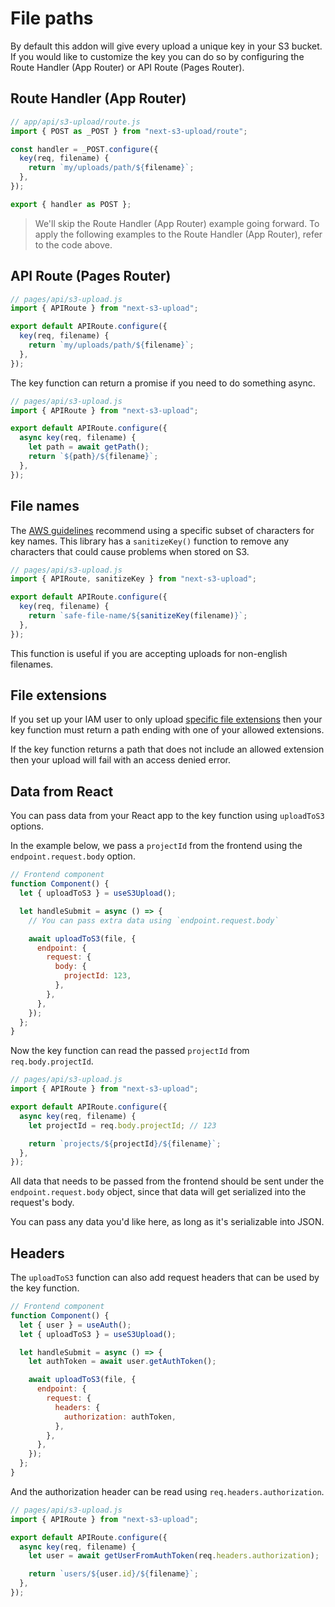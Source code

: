 # File paths

By default this addon will give every upload a unique key in your S3 bucket. If you would like to customize the key you can do so by configuring the Route Handler (App Router) or API Route (Pages Router).

## Route Handler (App Router)

```js
// app/api/s3-upload/route.js
import { POST as _POST } from "next-s3-upload/route";

const handler = _POST.configure({
  key(req, filename) {
    return `my/uploads/path/${filename}`;
  },
});

export { handler as POST };
```

> We'll skip the Route Handler (App Router) example going forward.
> To apply the following examples to the Route Handler (App Router), refer to the code above.

## API Route (Pages Router)

```js
// pages/api/s3-upload.js
import { APIRoute } from "next-s3-upload";

export default APIRoute.configure({
  key(req, filename) {
    return `my/uploads/path/${filename}`;
  },
});
```

The key function can return a promise if you need to do something async.

```js
// pages/api/s3-upload.js
import { APIRoute } from "next-s3-upload";

export default APIRoute.configure({
  async key(req, filename) {
    let path = await getPath();
    return `${path}/${filename}`;
  },
});
```

## File names

The [AWS guidelines](https://docs.aws.amazon.com/AmazonS3/latest/userguide/object-keys.html) recommend using a specific subset of characters for key names. This library has a `sanitizeKey()` function to remove any characters that could cause problems when stored on S3.

```js
// pages/api/s3-upload.js
import { APIRoute, sanitizeKey } from "next-s3-upload";

export default APIRoute.configure({
  key(req, filename) {
    return `safe-file-name/${sanitizeKey(filename)}`;
  },
});
```

This function is useful if you are accepting uploads for non-english filenames.

## File extensions

If you set up your IAM user to only upload [specific file extensions](https://next-s3-upload.codingvalue.com/setup#iam-user) then your key function must return a path ending with one of your allowed extensions.

If the key function returns a path that does not include an allowed extension then your upload will fail with an access denied error.

## Data from React

You can pass data from your React app to the key function using `uploadToS3` options.

In the example below, we pass a `projectId` from the frontend using the `endpoint.request.body` option.

```js
// Frontend component
function Component() {
  let { uploadToS3 } = useS3Upload();

  let handleSubmit = async () => {
    // You can pass extra data using `endpoint.request.body`

    await uploadToS3(file, {
      endpoint: {
        request: {
          body: {
            projectId: 123,
          },
        },
      },
    });
  };
}
```

Now the key function can read the passed `projectId` from `req.body.projectId`.

```js
// pages/api/s3-upload.js
import { APIRoute } from "next-s3-upload";

export default APIRoute.configure({
  async key(req, filename) {
    let projectId = req.body.projectId; // 123

    return `projects/${projectId}/${filename}`;
  },
});
```

All data that needs to be passed from the frontend should be sent under the `endpoint.request.body` object, since that data will get serialized into the request's body.

You can pass any data you'd like here, as long as it's serializable into JSON.

## Headers

The `uploadToS3` function can also add request headers that can be used by the key function.

```js
// Frontend component
function Component() {
  let { user } = useAuth();
  let { uploadToS3 } = useS3Upload();

  let handleSubmit = async () => {
    let authToken = await user.getAuthToken();

    await uploadToS3(file, {
      endpoint: {
        request: {
          headers: {
            authorization: authToken,
          },
        },
      },
    });
  };
}
```

And the authorization header can be read using `req.headers.authorization`.

```js
// pages/api/s3-upload.js
import { APIRoute } from "next-s3-upload";

export default APIRoute.configure({
  async key(req, filename) {
    let user = await getUserFromAuthToken(req.headers.authorization);

    return `users/${user.id}/${filename}`;
  },
});
```
